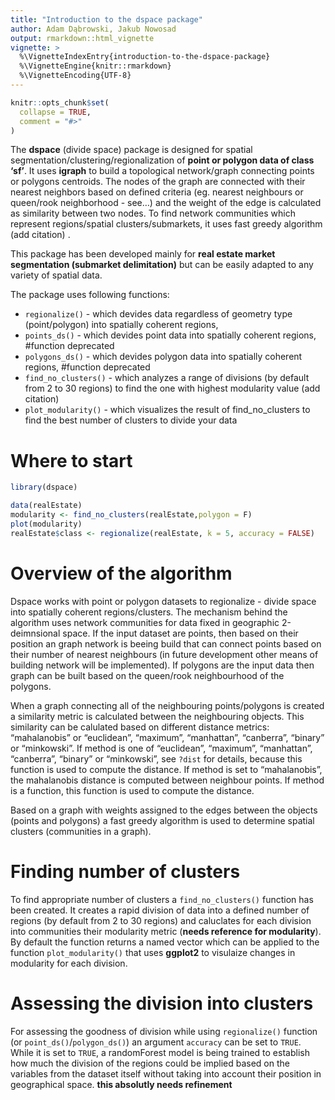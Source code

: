 ```yaml
---
title: "Introduction to the dspace package"
author: Adam Dąbrowski, Jakub Nowosad
output: rmarkdown::html_vignette
vignette: >
  %\VignetteIndexEntry{introduction-to-the-dspace-package}
  %\VignetteEngine{knitr::rmarkdown}
  %\VignetteEncoding{UTF-8}
---
```


```r
knitr::opts_chunk$set(
  collapse = TRUE,
  comment = "#>"
)
```

The **dspace** (divide space) package is designed for spatial segmentation/clustering/regionalization of **point or polygon data of class 'sf'**.
It uses **igraph** to build a topological network/graph connecting points or polygons centroids.
The nodes of the graph are connected with their nearest neighbors based on defined criteria (eg. nearest neighbours or queen/rook neighborhood - see...) and the weight of the edge is calculated as similarity between two nodes.
To find network communities which represent regions/spatial clusters/submarkets, it uses fast greedy algorithm (add citation) .

This package has been developed mainly for **real estate market segmentation (submarket delimitation)** but can be easily adapted to any variety of spatial data.

The package uses following functions:

 * `regionalize()` - which devides data regardless of geometry type (point/polygon) into spatially coherent regions,
 * `points_ds()` - which devides point data into spatially coherent regions, #function deprecated
 * `polygons_ds()` - which devides polygon data into spatially coherent regions, #function deprecated
 * `find_no_clusters()` - which analyzes a range of divisions (by default from 2 to 30 regions) to find the one with highest modularity value (add citation)
 * `plot_modularity()` - which visualizes the result of find_no_clusters to find the best number of clusters to divide your data

# Where to start

```r
library(dspace)
```

```r
data(realEstate)
modularity <- find_no_clusters(realEstate,polygon = F)
plot(modularity)
realEstate$class <- regionalize(realEstate, k = 5, accuracy = FALSE)
```

# Overview of the algorithm

Dspace works with point or polygon datasets to regionalize - divide space into spatially coherent regions/clusters.
The mechanism behind the algorithm uses network communities for data fixed in geographic 2-deimnsional space.
If the input dataset are points, then based on their position an graph network is beeing build that can connect points based on their number of nearest neighbours (in future development other means of building network will be implemented).
If polygons are the input data then graph can be built based on the queen/rook neighbourhood of the polygons.

When a graph connecting all of the neighbouring points/polygons is created a similarity metric is calculated between the neighbouring objects. 
This similarity can be calulated based on different distance metrics: "mahalanobis" or "euclidean", "maximum", "manhattan", "canberra", "binary" or "minkowski". 
If method is one of "euclidean", "maximum", "manhattan", "canberra", "binary" or "minkowski", see `?dist` for details, because this function is used to compute the distance. 
If method is set to "mahalanobis", the mahalanobis distance is computed between neighbour points. 
If method is a function, this function is used to compute the distance.

Based on  a graph with weights assigned to the edges between the objects (points and polygons) a fast greedy algorithm is used to determine spatial clusters (communities in a graph).
 
# Finding number of clusters

To find appropriate number of clusters a `find_no_clusters()` function has been created.
It creates a rapid division of data into a defined number of regions (by default from 2 to 30 regions) and caluclates for each division into communities their modularity metric (**needs reference for modularity**).
By default the function returns a named vector which can be applied to the function `plot_modularity()` that uses **ggplot2** to visulaize changes in modularity for each division.

# Assessing the division into clusters

For assessing the goodness of division while using `regionalize()` function (or `point_ds()`/`polygon_ds()`) an argument `accuracy` can be set to `TRUE`. 
While it is set to `TRUE`, a randomForest model is being trained to establish how much the division of the regions could be implied based on the variables from the dataset itself without taking into account their position in geographical space. **this absolutly needs refinement**
